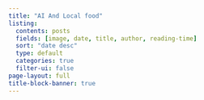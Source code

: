 ```yaml
---
title: "AI And Local food"
listing:
  contents: posts
  fields: [image, date, title, author, reading-time]
  sort: "date desc"
  type: default
  categories: true
  filter-ui: false
page-layout: full
title-block-banner: true
---
```

